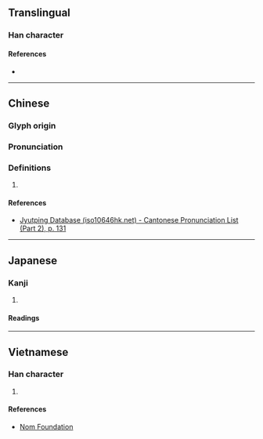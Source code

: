 {{character info/new}}
==Translingual==

===Han character===
{{Han char|rn=75|rad=木|as=10|sn=14|four=40967|canj=DILR|ids=⿰木唐}}

====References====
* {{Han ref|kx=0544.260|dkj=15282|dj=0932.090|hdz=21268.080|uh=69B6}}

----

==Chinese==
{{zh-forms}}

===Glyph origin===
{{Han etym}}

===Pronunciation===
{{zh-pron
|m=táng
|c=tong4
|h=pfs=
|md=
|mn=
|w=
|mc=y
|oc=y
|cat=
}}

===Definitions===
{{zh-hanzi}}

# {{rfdef|lang=zh}}

====References====
* [http://www.iso10646hk.net/jp/document/download.jsp Jyutping Database (iso10646hk.net) - Cantonese Pronunciation List (Part 2), p. 131]

----

==Japanese==

===Kanji===
{{ja-kanji|grade=|rs=木10}}

# {{defn|lang=ja|sort=木10}}

====Readings====
{{ja-readings|goon=[[どう]] (dō)|kanon=[[とう]] (tō)}}

----

==Vietnamese==

===Han character===
{{vi-readings|rs=木10|hanviet=đường}}

# {{defn|lang=vi|sort=木10}}

====References====
* [http://nomfoundation.org/common/nom_details.php?codepoint=69b6 Nom Foundation]